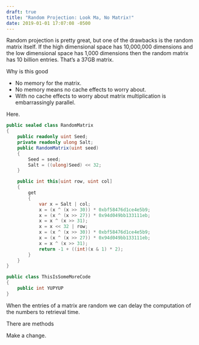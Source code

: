 ```yaml
---
draft: true
title: "Random Projection: Look Ma, No Matrix!"
date: 2019-01-01 17:07:08 -0500
---
```


Random projection is pretty great, but one of the drawbacks is the random matrix itself. If the high dimensional space has 10,000,000 dimensions and the low dimensional space has 1,000 dimensions then the random matrix has 10 billion entries. That's a 37GB matrix.

Why is this good

- No memory for the matrix.
- No memory means no cache effects to worry about.
- With no cache effects to worry about matrix multiplication is embarrassingly parallel.

Here.

```csharp
public sealed class RandomMatrix
{
    public readonly uint Seed;
    private readonly ulong Salt;
    public RandomMatrix(uint seed)
    {
        Seed = seed;
        Salt = ((ulong)Seed) << 32;
    }

    public int this[uint row, uint col]
    {
        get
        {
            var x = Salt | col;
            x = (x ^ (x >> 30)) * 0xbf58476d1ce4e5b9;
            x = (x ^ (x >> 27)) * 0x94d049bb133111eb;
            x = x ^ (x >> 31);
            x = x << 32 | row;
            x = (x ^ (x >> 30)) * 0xbf58476d1ce4e5b9;
            x = (x ^ (x >> 27)) * 0x94d049bb133111eb;
            x = x ^ (x >> 31);
            return -1 + ((int)(x & 1) * 2);
        }
    }
}

public class ThisIsSomeMoreCode
{
    public int YUPYUP
}
```

When the entries of a matrix are random we can delay the computation of the numbers to retrieval time.

There are methods 

Make a change.